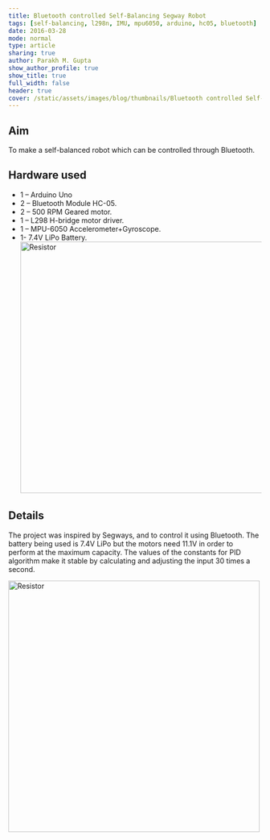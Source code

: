 ```yaml
---
title: Bluetooth controlled Self-Balancing Segway Robot
tags: [self-balancing, l298n, IMU, mpu6050, arduino, hc05, bluetooth]
date: 2016-03-28
mode: normal
type: article
sharing: true
author: Parakh M. Gupta
show_author_profile: true
show_title: true
full_width: false
header: true
cover: /static/assets/images/blog/thumbnails/Bluetooth controlled Self-Balancing Segway Robot.png
---
```


## Aim

To make a self-balanced robot which can be controlled through Bluetooth.

## Hardware used

- 1 – Arduino Uno
- 2 – Bluetooth Module HC-05.
- 2 – 500 RPM Geared motor.
- 1 – L298 H-bridge motor driver.
- 1 – MPU-6050 Accelerometer+Gyroscope.
- 1- 7.4V LiPo Battery.
  <Image src="/static/assets/images/blog/bluetooth-self-balancing/2.png" alt="Resistor" width='500' height='500'>

## Details

The project was inspired by Segways, and to control it using Bluetooth. The battery being used is 7.4V LiPo but the motors need 11.1V in order to perform at the maximum capacity. The values of the constants for PID algorithm make it stable by calculating and adjusting the input 30 times a second.

<Image src="/static/assets/images/blog/bluetooth-self-balancing/1.png" alt="Resistor" width='500' height='500'>

<EmbedItem url="https://www.youtube.com/embed/_0YfaQifOyI" />
